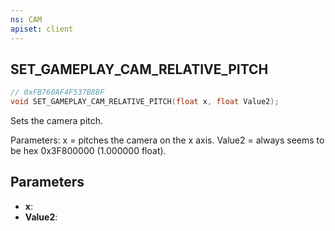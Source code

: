 ```yaml
---
ns: CAM
apiset: client
---
```

## SET_GAMEPLAY_CAM_RELATIVE_PITCH

```c
// 0xFB760AF4F537B8BF
void SET_GAMEPLAY_CAM_RELATIVE_PITCH(float x, float Value2);
```

Sets the camera pitch.

Parameters:
x = pitches the camera on the x axis.
Value2 = always seems to be hex 0x3F800000 (1.000000 float).

## Parameters
* **x**:
* **Value2**: